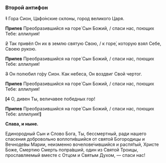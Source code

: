 ### Второй антифон

~~1~~ Гора Сион, Цафо́нские склоны, город великого Царя.

**Припев** Преобразившийся на горе́ Сын Божий, / спаси нас, поющих Тебе: аллилуия!

~~2~~ Так привёл Он их в землю святую Свою, / к горе́, которую взял Себе, Своею рукою.

**Припев** Преобразившийся на горе́ Сын Божий, / спаси нас, поющих Тебе: аллилуия!

~~3~~ Он полюбил го́ру Сион. Как небеса, Он воздвиг Свой чертог.

**Припев** Преобразившийся на горе́ Сын Божий, / спаси нас, поющих Тебе: аллилуия!

**[**~~4~~ О, дивен Ты, величавее победных гор!

**Припев** Преобразившийся на горе́ Сын Божий, / спаси нас, поющих Тебе: аллилуия!**]**

**Слава, и ныне.**

Единородный Сын и Слово Бога, Ты, бессмертный, ради нашего спасения добровольно воплоти́вшийся от святой Богородицы и Вечноде́вы Марии, неизменно вочелове́чившийся и распя́тый, Христе Боже, Смертию Смерть попра́вший, один из Святой Троицы, прославляемый вместе с Отцом и Святым Духом, — спаси нас!
